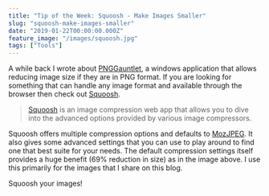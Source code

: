 ```yaml
---
title: "Tip of the Week: Squoosh - Make Images Smaller"
slug: "squoosh-make-images-smaller"
date: "2019-01-22T00:00:00.000Z"
feature_image: "/images/squoosh.jpg"
tags: ["Tools"]
---
```


A while back I wrote about [PNGGauntlet](/posts/pnggauntlet-smash-pngs-for-faster-sites/), a windows application that allows reducing image size if they are in PNG format. If you are looking for something that can handle any image format and available through the browser then check out [Squoosh](https://squoosh.app/).

> [Squoosh](https://github.com/GoogleChromeLabs/squoosh/) is an image compression web app that allows you to dive into the advanced options provided by various image compressors.

Squoosh offers multiple compression options and defaults to [MozJPEG](https://github.com/mozilla/mozjpeg). It also gives some advanced settings that you can use to play around to find one that best suite for your needs. The default compression settings itself provides a huge benefit (69% reduction in size) as in the image above. I use this primarily for the images that I share on this blog.

Squoosh your images!
